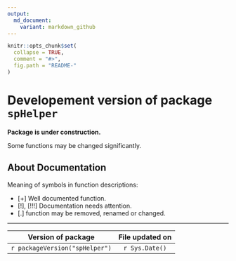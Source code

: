 ```yaml
---
output:
  md_document:
    variant: markdown_github
---
```


<!-- README.md is generated from README.Rmd. Please edit that file -->

```r
knitr::opts_chunk$set(
  collapse = TRUE,
  comment = "#>",
  fig.path = "README-"
)
```

Developement version of package `spHelper` 
==========================================


**Package is under construction.**

Some functions may be changed significantly.

About Documentation
-------------------

Meaning of symbols in function descriptions:

- [+] Well documented function.
- [!], [!!!] Documentation needs attention.
- [.] function may be removed, renamed or changed.


* * *

| Version of package                |      File updated on|
|:---------------------------------:|:-------------------:|
|`r packageVersion("spHelper")`     |      `r Sys.Date()` |


